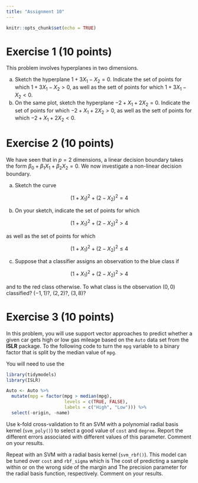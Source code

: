 ```yaml
---
title: "Assignment 10"
---
```


```r
knitr::opts_chunk$set(echo = TRUE)
```

# Exercise 1 (10 points)

This problem involves hyperplanes in two dimensions.

a. Sketch the hyperplane $1 + 3X_1 - X_2 = 0$. Indicate the set of points for which $1 + 3X_1 - X_2 > 0$, as well as the sett of points for which $1 + 3X_1 - X_2 < 0$.
b. On the same plot, sketch the hyperplane $-2 + X_1 + 2 X_2 = 0$. Indicate the set of points for which $-2 + X_1 + 2 X_2 > 0$, as well as the sett of points for which $-2 + X_1 + 2 X_2 < 0$.

# Exercise 2 (10 points)

We have seen that in $p = 2$ dimensions, a linear decision boundary takes the form $\beta_0 + \beta_1 X_1 + \beta_2 X_2 = 0$. We now investigate a non-linear decision boundary.

a. Sketch the curve

$$(1 + X_1)^2 + (2 - X_2)^2 = 4$$

b. On your sketch, indicate the set of points for which

$$(1 + X_1)^2 + (2 - X_2)^2 > 4$$

as well as the set of points for which

$$(1 + X_1)^2 + (2 - X_2)^2 \leq 4$$

c. Suppose that a classifier assigns an observation to the blue class if

$$(1 + X_1)^2 + (2 - X_2)^2 > 4$$

and to the red class otherwise. To what class is the observation $(0, 0)$ classified? $(-1, 1)$?, $(2, 2)$?, $(3, 8)$?

# Exercise 3 (10 points)

In this problem, you will use support vector approaches to predict whether a given car gets high or low gas mileage based on the `Auto` data set from the **ISLR** package. To the following code to turn the `mpg` variable to a binary factor that is split by the median value of `mpg`.

You will need to use the 

```r
library(tidymodels)
library(ISLR)

Auto <- Auto %>%
  mutate(mpg = factor(mpg > median(mpg), 
                      levels = c(TRUE, FALSE),
                      labels = c("High", "Low"))) %>%
  select(-origin, -name)
```

Use k-fold cross-validation to fit an SVM with a polynomial radial basis kernel (`svm_poly()`) to select a good value of `cost` and `degree`. Report the different errors associated with different values of this parameter. Comment on your results.

Repeat with an SVM with a radial basis kernel (`svm_rbf()`). This model can be tuned over `cost` and `rbf_sigma` which is The cost of predicting a sample within or on the wrong side of the margin and The precision parameter for the radial basis function, respectively. Comment on your results.
